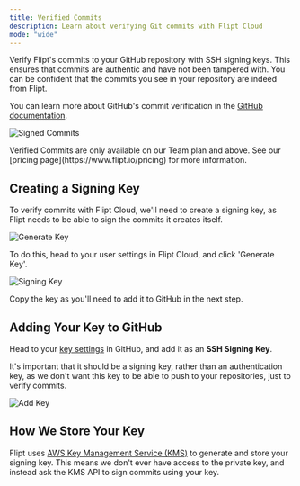 ```yaml
---
title: Verified Commits
description: Learn about verifying Git commits with Flipt Cloud
mode: "wide"
---
```


Verify Flipt's commits to your GitHub repository with SSH signing keys. This ensures that commits are authentic and have not been tampered with. You can be confident that the commits you see in your repository are indeed from Flipt.

You can learn more about GitHub's commit verification in the [GitHub documentation](https://docs.github.com/en/authentication/managing-commit-signature-verification/about-commit-signature-verification).

![Signed Commits](/images/cloud/features/verified-commits/commits.png)

<Info>
  Verified Commits are only available on our Team plan and above. See our
  [pricing page](https://www.flipt.io/pricing) for more information.
</Info>

## Creating a Signing Key

To verify commits with Flipt Cloud, we'll need to create a
signing key, as Flipt needs to be able to sign the commits it
creates itself.

![Generate Key](/images/cloud/features/verified-commits/generate-key.png)

To do this, head to your user settings in Flipt Cloud, and click 'Generate Key'.

![Signing Key](/images/cloud/features/verified-commits/signing-key.png)

Copy the key as you'll need to add it to GitHub in the next step.

## Adding Your Key to GitHub

Head to your [key settings](https://github.com/settings/keys) in GitHub, and add it
as an **SSH Signing Key**.

It's important that it should be a signing key, rather than an authentication
key, as we don't want this key to be able to push to your repositories, just to
verify commits.

![Add Key](/images/cloud/features/verified-commits/add-signing-key.png)

## How We Store Your Key

Flipt uses [AWS Key Management Service (KMS)](https://aws.amazon.com/kms/) to generate and store your signing key. This means we don't
ever have access to the private key, and instead ask the KMS API to sign commits using your key.
